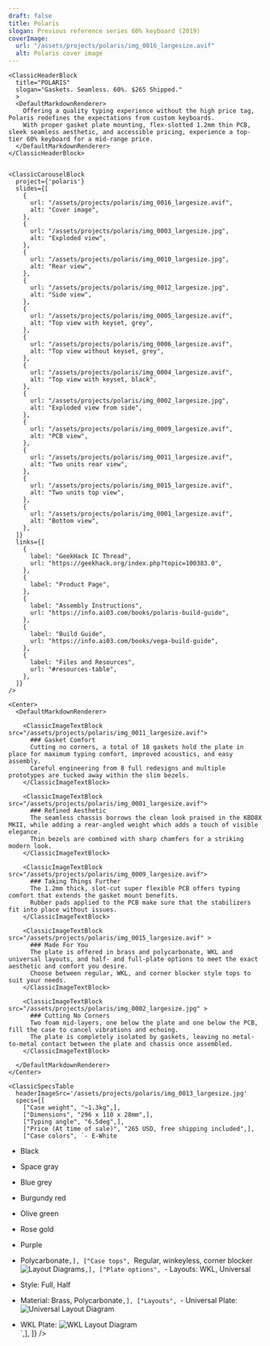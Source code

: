 ```yaml
---
draft: false
title: Polaris
slogan: Previous reference series 60% keyboard (2019) 
coverImage:
  url: "/assets/projects/polaris/img_0016_largesize.avif"
  alt: Polaris cover image
---
```


<DefaultLayout title={frontmatter.title}>

  <ClassicBlurredHeader src={frontmatter.coverImage.url} />

  <div class="container mx-auto">

    <ClassicHeaderBlock 
      title="POLARIS"
      slogan="Gaskets. Seamless. 60%. $265 Shipped."
      >
      <DefaultMarkdownRenderer>
        Offering a quality typing experience without the high price tag, Polaris redefines the expectations from custom keyboards.  
        With proper gasket plate mounting, flex-slotted 1.2mm thin PCB, sleek seamless aesthetic, and accessible pricing, experience a top-tier 60% keyboard for a mid-range price.
      </DefaultMarkdownRenderer>
    </ClassicHeaderBlock>


    <ClassicCarouselBlock 
      project={'polaris'} 
      slides={[
        {
          url: "/assets/projects/polaris/img_0016_largesize.avif",
          alt: "Cover image",
        },
        {
          url: "/assets/projects/polaris/img_0003_largesize.jpg",
          alt: "Exploded view",
        },
        {
          url: "/assets/projects/polaris/img_0010_largesize.jpg",
          alt: "Rear view",
        },
        {
          url: "/assets/projects/polaris/img_0012_largesize.jpg",
          alt: "Side view",
        },
        {
          url: "/assets/projects/polaris/img_0005_largesize.avif",
          alt: "Top view with keyset, grey",
        },
        {
          url: "/assets/projects/polaris/img_0006_largesize.avif",
          alt: "Top view without keyset, grey",
        },
        {
          url: "/assets/projects/polaris/img_0004_largesize.avif",
          alt: "Top view with keyset, black",
        },
        {
          url: "/assets/projects/polaris/img_0002_largesize.jpg",
          alt: "Exploded view from side",
        },
        {
          url: "/assets/projects/polaris/img_0009_largesize.avif",
          alt: "PCB view",
        },
        {
          url: "/assets/projects/polaris/img_0011_largesize.avif",
          alt: "Two units rear view",
        },
        {
          url: "/assets/projects/polaris/img_0015_largesize.avif",
          alt: "Two units top view",
        },
        {
          url: "/assets/projects/polaris/img_0001_largesize.avif",
          alt: "Bottom view",
        },
      ]} 
      links={[
        {
          label: "GeekHack IC Thread",
          url: "https://geekhack.org/index.php?topic=100383.0",
        },
        {
          label: "Product Page",
        },
        {
          label: "Assembly Instructions",
          url: "https://info.ai03.com/books/polaris-build-guide",
        },
        {
          label: "Build Guide",
          url: "https://info.ai03.com/books/vega-build-guide",
        },
        {
          label: "Files and Resources",
          url: "#resources-table",
        },
      ]}
    />

    <Center>
      <DefaultMarkdownRenderer>

        <ClassicImageTextBlock src="/assets/projects/polaris/img_0011_largesize.avif">
          ### Gasket Comfort
          Cutting no corners, a total of 18 gaskets hold the plate in place for maximum typing comfort, improved acoustics, and easy assembly.
          Careful engineering from 8 full redesigns and multiple prototypes are tucked away within the slim bezels.
        </ClassicImageTextBlock>

        <ClassicImageTextBlock src="/assets/projects/polaris/img_0001_largesize.avif">
          ### Refined Aesthetic
          The seamless chassis borrows the clean look praised in the KBD8X MKII, while adding a rear-angled weight which adds a touch of visible elegance.  
          Thin bezels are combined with sharp chamfers for a striking modern look.
        </ClassicImageTextBlock> 

        <ClassicImageTextBlock src="/assets/projects/polaris/img_0009_largesize.avif">
          ### Taking Things Further
          The 1.2mm thick, slot-cut super flexible PCB offers typing comfort that extends the gasket mount benefits.  
          Rubber pads applied to the PCB make sure that the stabilizers fit into place without issues.
        </ClassicImageTextBlock> 

        <ClassicImageTextBlock src="/assets/projects/polaris/img_0015_largesize.avif" >
          ### Made For You
          The plate is offered in brass and polycarbonate, WKL and universal layouts, and half- and full-plate options to meet the exact aesthetic and comfort you desire.  
          Choose between regular, WKL, and corner blocker style tops to suit your needs.
        </ClassicImageTextBlock>

        <ClassicImageTextBlock src="/assets/projects/polaris/img_0002_largesize.jpg" >
          ### Cutting No Corners
          Two foam mid-layers, one below the plate and one below the PCB, fill the case to cancel vibrations and echoing.  
          The plate is completely isolated by gaskets, leaving no metal-to-metal contact between the plate and chassis once assembled.
        </ClassicImageTextBlock>

      </DefaultMarkdownRenderer>
    </Center>

    <ClassicSpecsTable 
      headerImageSrc='/assets/projects/polaris/img_0013_largesize.jpg' 
      specs={[
        ["Case weight", "~1.3kg",],
        ["Dimensions", "296 x 110 x 28mm",],
        ["Typing angle", "6.5deg",],
        ["Price (At time of sale)", "265 USD, free shipping included",],
        ["Case colors", `- E-White
- Black
- Space gray
- Blue grey
- Burgundy red
- Olive green
- Rose gold
- Purple
- Polycarbonate`,],
        ["Case tops", `Regular, winkeyless, corner blocker  
![Layout Diagrams](/assets/projects/polaris/img_0014_mediumsize.jpg)`,],
        ["Plate options", `- Layouts: WKL, Universal
- Style: Full, Half
- Material: Brass, Polycarbonate`,],
        ["Layouts", `- Universal Plate:
![Universal Layout Diagram](/assets/projects/polaris/img_0007_largesize.avif)  
- WKL Plate:
![WKL Layout Diagram](/assets/projects/polaris/img_0008_largesize.jpg)  
`,],
    ]} />

    <ClassicResourcesTable project='vega' />

  </div>

</DefaultLayout>